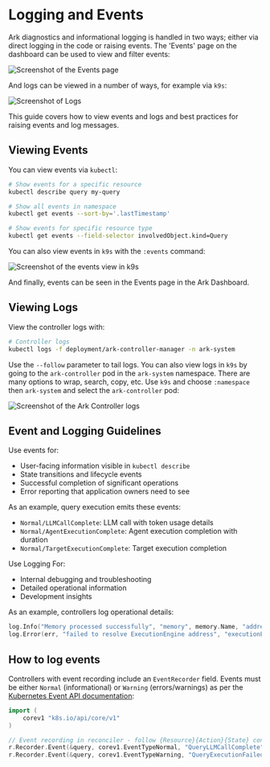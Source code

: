 # Logging and Events

Ark diagnostics and informational logging is handled in two ways; either via direct logging in the code or raising events. The 'Events' page on the dashboard can be used to view and filter events:

![Screenshot of the Events page](./images/events-page.png)

And logs can be viewed in a number of ways, for example via `k9s`:

![Screenshot of Logs](./images/logs-k9s.png)

This guide covers how to view events and logs and best practices for raising events and log messages.

## Viewing Events

You can view events via `kubectl`:

```bash
# Show events for a specific resource
kubectl describe query my-query

# Show all events in namespace
kubectl get events --sort-by='.lastTimestamp'

# Show events for specific resource type
kubectl get events --field-selector involvedObject.kind=Query
```

You can also view events in `k9s` with the `:events` command:

![Screenshot of the events view in k9s](./images/events-k9s.png)

And finally, events can be seen in the Events page in the Ark Dashboard.

## Viewing Logs

View the controller logs with:

```bash
# Controller logs
kubectl logs -f deployment/ark-controller-manager -n ark-system
```

Use the `--follow` parameter to tail logs. You can also view logs in `k9s` by going to the `ark-controller` pod in the `ark-system` namespace. There are many options to wrap, search, copy, etc. Use `k9s` and choose `:namespace` then `ark-system` and select the `ark-controller` pod:

![Screenshot of the Ark Controller logs](./images/logs-k9s.png)

## Event and Logging Guidelines

Use events for:

- User-facing information visible in `kubectl describe`
- State transitions and lifecycle events
- Successful completion of significant operations
- Error reporting that application owners need to see

As an example, query execution emits these events:

- `Normal/LLMCallComplete`: LLM call with token usage details
- `Normal/AgentExecutionComplete`: Agent execution completion with duration
- `Normal/TargetExecutionComplete`: Target execution completion

Use Logging For:

- Internal debugging and troubleshooting
- Detailed operational information
- Development insights

As an example, controllers log operational details:

```go
log.Info("Memory processed successfully", "memory", memory.Name, "address", resolvedAddress)
log.Error(err, "failed to resolve ExecutionEngine address", "executionEngine", executionEngine.Name)
```

## How to log events

Controllers with event recording include an `EventRecorder` field. Events must be either `Normal` (informational) or `Warning` (errors/warnings) as per the [Kubernetes Event API documentation](https://kubernetes.io/docs/reference/kubernetes-api/cluster-resources/event-v1/):

```go
import (
    corev1 "k8s.io/api/core/v1"
)

// Event recording in reconciler - follow {Resource}{Action}{State} convention
r.Recorder.Event(&query, corev1.EventTypeNormal, "QueryLLMCallComplete", eventData)
r.Recorder.Event(&query, corev1.EventTypeWarning, "QueryExecutionFailed", fmt.Sprintf("Error: %v", err))
```
